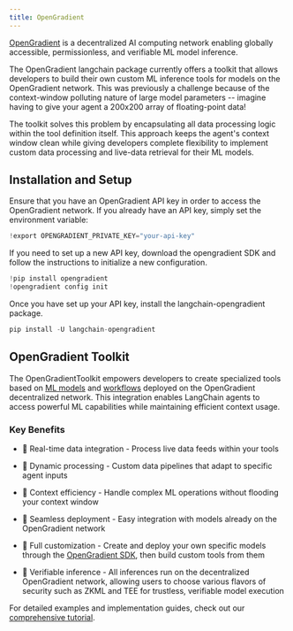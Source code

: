 ```yaml
---
title: OpenGradient
---
```


[OpenGradient](https://www.opengradient.ai/) is a decentralized AI computing network enabling globally accessible, permissionless, and verifiable ML model inference.

The OpenGradient langchain package currently offers a toolkit that allows developers to build their own custom ML inference tools for models on the OpenGradient network. This was previously a challenge because of the context-window polluting nature of large model parameters -- imagine having to give your agent a 200x200 array of floating-point data!

The toolkit solves this problem by encapsulating all data processing logic within the tool definition itself. This approach keeps the agent's context window clean while giving developers complete flexibility to implement custom data processing and live-data retrieval for their ML models.

## Installation and Setup

Ensure that you have an OpenGradient API key in order to access the OpenGradient network. If you already have an API key, simply set the environment variable:

```python
!export OPENGRADIENT_PRIVATE_KEY="your-api-key"
```

If you need to set up a new API key, download the opengradient SDK and follow the instructions to initialize a new configuration.

```python
!pip install opengradient
!opengradient config init
```

Once you have set up your API key, install the langchain-opengradient package.

```python
pip install -U langchain-opengradient
```

## OpenGradient Toolkit

The OpenGradientToolkit empowers developers to create specialized tools based on [ML models](https://hub.opengradient.ai/models) and [workflows](https://docs.opengradient.ai/developers/sdk/ml_workflows.html) deployed on the OpenGradient decentralized network. This integration enables LangChain agents to access powerful ML capabilities while maintaining efficient context usage.

### Key Benefits

* 🔄 Real-time data integration - Process live data feeds within your tools

* 🎯 Dynamic processing - Custom data pipelines that adapt to specific agent inputs

* 🧠 Context efficiency - Handle complex ML operations without flooding your context window

* 🔌 Seamless deployment - Easy integration with models already on the OpenGradient network

* 🔧 Full customization - Create and deploy your own specific models through the [OpenGradient SDK](https://docs.opengradient.ai/developers/sdk/model_management.html), then build custom tools from them

* 🔐 Verifiable inference - All inferences run on the decentralized OpenGradient network, allowing users to choose various flavors of security such as ZKML and TEE for trustless, verifiable model execution

For detailed examples and implementation guides, check out our [comprehensive tutorial](/oss/python/integrations/tools/opengradient_toolkit.ipynb).
